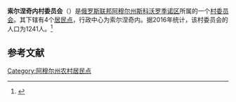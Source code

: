 {{Infobox Settlement
| official_name = 索尔涅奇内村委员会
| native_name = Солнечный сельсовет
| settlement_type = [[村委员会|村委员会]]
| subdivision_type = [[国家|国家]]
| subdivision_type1 = [[俄罗斯行政区划|州]]
| subdivision_type2 = [[区_(苏联)|区]]
| subdivision_name = {{RUS}}
| subdivision_name1 = [[阿穆尔州|阿穆尔州]]
| subdivision_name2 = [[斯科沃罗季诺区|斯科沃罗季诺区]]
| seat_type = 行政中心
| seat = 索尔涅奇内
| population_as_of=2016
| population_footnotes = <ref name=amurstat />
| population_total = 1241
| coordinates_display = inline,title
| latd = 54 | latm = 08 | lats = 04 | latNS = N
| longd = 123 | longm = 40 | longs = 13 | longEW = E
| timezone = [[雅库茨克时间|MSK+6]]
| utc_offset = +9
| blank_name = [[俄罗斯市政土地区划代码|OKTMO编码]]
| blank_info = [http://classif.spb.ru/classificators/view/tma.php?st=A&kr=1&kod=10649415 10649415]
}}
'''索尔涅奇内村委员会'''（{{lang-ru|Солнечный сельсовет}}）是[[俄罗斯联邦|俄罗斯联邦]][[阿穆尔州|阿穆尔州]][[斯科沃罗季诺区|斯科沃罗季诺区]]所属的一个[[村委员会|村委员会]]。其下辖有4个[[居民点|居民点]]，行政中心为索尔涅奇内。据2016年统计，该村委员会的人口为1241人。<ref name=amurstat>{{cite web | url = http://amurstat.gks.ru/wps/wcm/connect/rosstat_ts/amurstat/resources/d600c10043769f3eb9effbdd898fc419/07_1_4.htm | title = Оценка численности населения по городским округам, муниципальным районам, городским и сельским поселениям Амурской области на 1 января 2016 года | language = ru | accessdate = 2016-04-21 | archiveurl = https://www.webcitation.org/6gvsqa6qi?url=http://amurstat.gks.ru/wps/wcm/connect/rosstat_ts/amurstat/resources/d600c10043769f3eb9effbdd898fc419/07_1_4.htm | archivedate = 2016-04-21 | deadurl = yes }}</ref>

== 参考文献 ==
{{reflist}}

{{Russia-stub}}

[[Category:阿穆尔州农村居民点|Category:阿穆尔州农村居民点]]